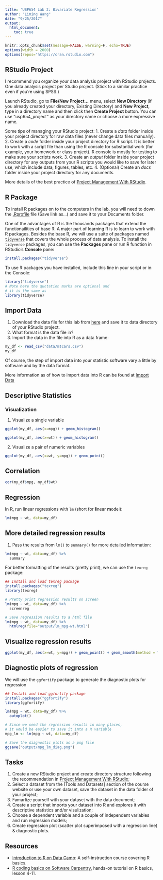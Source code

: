 ```yaml
---
title: 'USP654 Lab 2: Bivariate Regression'
author: "Liming Wang"
date: "9/25/2017"
output: 
  html_document:
    toc: true
---
```


```r
knitr::opts_chunk$set(message=FALSE, warning=F, echo=TRUE)
options(width = 2000)
options(repos="https://cran.rstudio.com")
```


## RStudio Project

I recommend you organize your data analysis project with RStudio projects. One data analysis project per Studio project. (Stick to a similar practice even if you're using SPSS.) 

Launch RStudio, go to **File/New Project...** menu, select **New Directory** (if you already created your directory, Existing Directory) and **New Project**, type in a directory name and then click then **Create Project** button. You can use "usp654_project" as your directory name or choose a more expressive name.

Some tips of managing your RStudio project:
1. Create a *data* folder inside your project directory for raw data files (never change data files manually).
2. Create a *code* folder inside your project directory for R script. It is better to work with a script file than using the R console for substantial work (for example, your homework or class project). R console is mostly for testing to make sure your scripts work.
3. Create an *output* folder inside your project directory for any outputs from your R scripts you would like to save for later use, which include data, figures, tables, etc.
4. (Optional) Create an *docs* folder inside your project directory for any documents.

More details of the best practice of [Project Management With RStudio](http://swcarpentry.github.io/r-novice-gapminder/02-project-intro/).

## R Package

To install R packages on to the computers in the lab, you will need to down the [.Rprofile](.Rprofile) file (Save link as...) and save it to your Documents folder.

One of the advantages of R is the thousands packages that extend the functionailities of base R. A major part of learning R is to learn to work with R packages. Besides the base R, we will use a suite of packages named [`tidyverse`](https://www.tidyverse.org/) that covers the whole process of data analysis. To install the `tidyverse` packages, you can use the **Packages** pane or run R function in RStudio's **Console** pane: 

```r
install.packages("tidyverse")
```

To use R packages you have installed, include this line in your script or in the Console:

```r
library("tidyverse")
# Note here the quotation marks are optional and
# it is the same as
library(tidyverse)
```

## Import Data

1. Download the data file for this lab from [here](mtcars.csv) and save it to data directory of your RStudio project.
2. What format is the data file in?
3. Import the data in the file into R as a data frame:

```r
my_df <- read_csv("data/mtcars.csv")
my_df
```

Of course, the step of import data into your statistic software vary a little by software and by the data format. 

More information as of how to import data into R can be found at [Import Data]()

## Descriptive Statistics

### Visualization

1. Visualize a single variable
```r
ggplot(my_df, aes(x=mpg)) + geom_histogram()
```

```r
ggplot(my_df, aes(x=wt)) + geom_histogram()
```

2. Visualize a pair of numeric variables
```r
ggplot(my_df, aes(x=wt, y=mpg)) + geom_point()
```

## Correlation

```r
cor(my_df$mpg, my_df$wt)
```

## Regression
In R, run linear regressions with `lm` (short for **l**inear **m**odel):

```r
lm(mpg ~ wt, data=my_df)
```

## More detailed regression results

1. Pass the results from `lm()` to `summary()` for more detailed information:
```r
lm(mpg ~ wt, data=my_df) %>%
  summary
```

For better formatting of the results (pretty print), we can use the `texreg` package:
```r
## Install and load texreg package
install.packages("texreg")
library(texreg)

# Pretty print regression results on screen
lm(mpg ~ wt, data=my_df) %>%
  screenreg

# Save regression results to a html file
lm(mpg ~ wt, data=my_df) %>%
  htmlreg(file="output/lm_mpg-wt.html")
```

## Visualize regression results

```r
ggplot(my_df, aes(x=wt, y=mpg)) + geom_point() + geom_smooth(method = "lm", se = FALSE)
```

## Diagnostic plots of regression

We will use the `ggfortify` package to generate the diagnostic plots for regression
```r
## Install and load ggfortify package
install.packages("ggfortify")
library(ggfortify)

lm(mpg ~ wt, data=my_df) %>%
  autoplot()

# Since we need the regression results in many places, 
# it would be easier to save it into a R variable
mpg_lm <- lm(mpg ~ wt, data=my_df)

# Save the diagnostic plots as a png file
ggsave("output/mpg_lm_diag.png")

```

## Tasks

1. Create a new RStudio project and create directory structure following the recommendation in [Project Management With RStudio](http://swcarpentry.github.io/r-novice-gapminder/02-project-intro/);
1. Select a dataset from the [Tools and Datasets] section of the course website or use your own dataset, save the dataset in the data folder of your project;
1. Famarlize yourself with your dataset with the data document;
1. Create a script that imports your dataset into R and explores it with descriptive statistics and/or visulization;
1. Choose a dependent variable and a couple of independent variables and run regression models;
1. Create regression plot (scatter plot superimposed with a regression line) & diagnostic plots.

## Resources
- [Introduction to R on Data Camp](https://campus.datacamp.com/courses/free-introduction-to-r/chapter-1-intro-to-basics-1?ex=1): A self-instruction course covering R basics.
- [R coding basics on Software Carpentry](http://swcarpentry.github.io/r-novice-gapminder/), hands-on tutorial on R basics, lesson 4-11.
